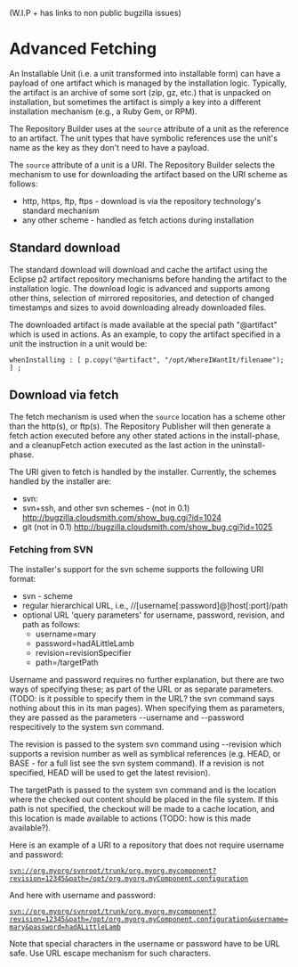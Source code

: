 (W.I.P + has links to non public bugzilla issues)
=Advanced Fetching=
An Installable Unit (i.e. a unit transformed into installable form) can have a payload of one artifact which is managed by the installation logic. Typically, the artifact is an archive of some sort (zip, gz, etc.) that is unpacked on installation, but sometimes the artifact is simply a key into a different installation mechanism (e.g., a Ruby Gem, or RPM).

The Repository Builder uses at the <code>source</code> attribute of a unit as the reference to an artifact. The unit types that have symbolic references use the unit's name as the key as they don't need to have a payload.

The <code>source</code> attribute of a unit is a URI. The Repository Builder selects the mechanism to use for downloading the artifact based on the URI scheme as follows:

* http, https, ftp, ftps - download is via the repository technology's standard mechanism 
* any other scheme - handled as fetch actions during installation

==Standard download==
The standard download will download and cache the artifact using the Eclipse p2 artifact repository mechanisms before handing the artifact to the installation logic. The download logic is advanced and supports among other thins, selection of mirrored repositories, and detection of changed timestamps and sizes to avoid downloading already downloaded files.

The downloaded artifact is made available at the special path "@artifact" which is used in actions. As an example, to copy the artifact specified in a unit the instruction in a unit would be:

 whenInstalling : [ p.copy("@artifact", "/opt/WhereIWantIt/filename"); ] ;

==Download via fetch==
The fetch mechanism is used when the <code>source</code> location has a scheme other than the http(s), or ftp(s).
The Repository Publisher will then generate a fetch action executed before any other stated actions in the install-phase, and a cleanupFetch action executed as the last action in the uninstall-phase.

The URI given to fetch is handled by the installer. Currently, the schemes handled by the installer are:
* svn:
* svn+ssh, and other svn schemes - (not in 0.1) http://bugzilla.cloudsmith.com/show_bug.cgi?id=1024
* git (not in 0.1) http://bugzilla.cloudsmith.com/show_bug.cgi?id=1025

===Fetching from SVN===
The installer's support for the svn scheme supports the following URI format:
* svn - scheme
* regular hierarchical URL, i.e., //&#91;username&#91;:password]@]host&#91;:port]/path
* optional URL 'query parameters' for username, password, revision, and path as follows:
** username=mary 
** password=hadALittleLamb
** revision=revisionSpecifier
** path=/targetPath

Username and password requires no further explanation, but there are two ways of specifying these; as part of the URL or
as separate parameters. (TODO: is it possible to specify them in the URL? the svn command says nothing about this in
its man pages). When specifying them as parameters, they are passed as the parameters --username and --password respecitively to the system svn command. 

The revision is passed to the system svn command using --revision which supports a revision number as well as symblical references (e.g. HEAD, or BASE - for a full list see the svn system command). If a revision is not specified, HEAD will be used to get the latest revision).

The targetPath is passed to the system svn command and is the location where the checked out content should be placed in the file system. If this path is not specified, the checkout will be made to a cache location, and this location is made available to actions (TODO: how is this made available?).

Here is an example of a URI to a repository that does not require username and password:
 svn://org.myorg/svnroot/trunk/org.myorg.mycomponent?revision=12345&path=/opt/org.myorg.myComponent.configuration

And here with username and password:
 svn://org.myorg/svnroot/trunk/org.myorg.mycomponent?revision=12345&path=/opt/org.myorg.myComponent.configuration&username=mary&password=hadALittleLamb
 
Note that special characters in the username or password have to be URL safe. Use URL escape mechanism for such characters.


